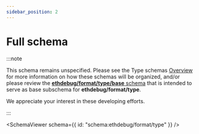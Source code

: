 ```yaml
---
sidebar_position: 2
---
```



# Full schema

:::note

This schema remains unspecified. Please see the Type schemas
[Overview](/spec/type/overview) for more information on how these
schemas will be organized, and/or please review the
[**ethdebug/format/type/base** schema](/spec/type/base) that is intended
to serve as base subschema for **ethdebug/format/type**.

We appreciate your interest in these developing efforts.

:::

<SchemaViewer
  schema={{ id: "schema:ethdebug/format/type" }}
  />

